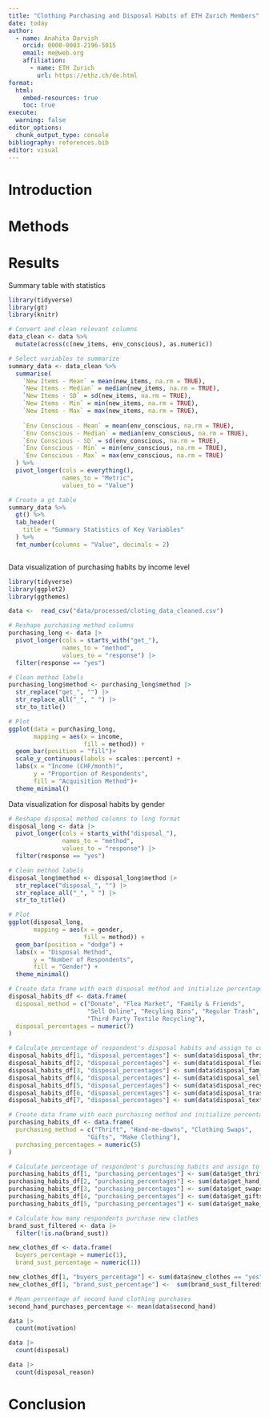 ```yaml
---
title: "Clothing Purchasing and Disposal Habits of ETH Zurich Members"
date: today
author:
  - name: Anahita Darvish
    orcid: 0000-0003-2196-5015
    email: me@web.org
    affiliation: 
      - name: ETH Zurich
        url: https://ethz.ch/de.html
format:
  html:
    embed-resources: true
    toc: true
execute:
  warning: false
editor_options: 
  chunk_output_type: console
bibliography: references.bib
editor: visual
---
```


# Introduction

# Methods

# Results

Summary table with statistics

```r
library(tidyverse)
library(gt)
library(knitr)

# Convert and clean relevant columns
data_clean <- data %>%
  mutate(across(c(new_items, env_conscious), as.numeric))

# Select variables to summarize
summary_data <- data_clean %>%
  summarise(
    `New Items - Mean` = mean(new_items, na.rm = TRUE),
    `New Items - Median` = median(new_items, na.rm = TRUE),
    `New Items - SD` = sd(new_items, na.rm = TRUE),
    `New Items - Min` = min(new_items, na.rm = TRUE),
    `New Items - Max` = max(new_items, na.rm = TRUE),
    
    `Env Conscious - Mean` = mean(env_conscious, na.rm = TRUE),
    `Env Conscious - Median` = median(env_conscious, na.rm = TRUE),
    `Env Conscious - SD` = sd(env_conscious, na.rm = TRUE),
    `Env Conscious - Min` = min(env_conscious, na.rm = TRUE),
    `Env Conscious - Max` = max(env_conscious, na.rm = TRUE)
  ) %>%
  pivot_longer(cols = everything(),
               names_to = "Metric", 
               values_to = "Value")

# Create a gt table
summary_data %>%
  gt() %>%
  tab_header(
    title = "Summary Statistics of Key Variables"
  ) %>%
  fmt_number(columns = "Value", decimals = 2)

```

```{}
```

Data visualization of purchasing habits by income level

```r
library(tidyverse)
library(ggplot2)
library(ggthemes)

data <-  read_csv("data/processed/cloting_data_cleaned.csv")

# Reshape purchasing method columns
purchasing_long <- data |> 
  pivot_longer(cols = starts_with("get_"),
               names_to = "method",
               values_to = "response") |> 
  filter(response == "yes")

# Clean method labels
purchasing_long$method <- purchasing_long$method |> 
  str_replace("get_", "") |> 
  str_replace_all("_", " ") |> 
  str_to_title()

# Plot
ggplot(data = purchasing_long, 
       mapping = aes(x = income,
                     fill = method)) +
  geom_bar(position = "fill")+
  scale_y_continuous(labels = scales::percent) +
  labs(x = "Income (CHF/month)",
       y = "Proportion of Respondents",
       fill = "Acquisition Method")+
  theme_minimal()

```

Data visualization for disposal habits by gender

```r
# Reshape disposal method columns to long format
disposal_long <- data |> 
  pivot_longer(cols = starts_with("disposal_"),
               names_to = "method",
               values_to = "response") |> 
  filter(response == "yes")

# Clean method labels
disposal_long$method <- disposal_long$method |> 
  str_replace("disposal_", "") |> 
  str_replace_all("_", " ") |> 
  str_to_title()

# Plot
ggplot(disposal_long,
       mapping = aes(x = gender,
                     fill = method)) +
  geom_bar(position = "dodge") +
  labs(x = "Disposal Method",
       y = "Number of Respondents",
       fill = "Gender") +
  theme_minimal() 
```

```r
# Create data frame with each disposal method and initialize percentage
disposal_habits_df <- data.frame(
  disposal_method = c("Donate", "Flea Market", "Family & Friends",
                      "Sell Online", "Recyling Bins", "Regular Trash", 
                      "Third Party Textile Recycling"),
  disposal_percentages = numeric(7)
)

# Calculate percentage of respondent's disposal habits and assign to correct place in data frame
disposal_habits_df[1, "disposal_percentages"] <- sum(data$disposal_thrift == "yes") / count(data) * 100
disposal_habits_df[2, "disposal_percentages"] <- sum(data$disposal_flea_market == "yes") / count(data) * 100
disposal_habits_df[3, "disposal_percentages"] <- sum(data$disposal_fam_friends == "yes") / count(data) * 100
disposal_habits_df[4, "disposal_percentages"] <- sum(data$disposal_sell_online == "yes") / count(data) * 100
disposal_habits_df[5, "disposal_percentages"] <- sum(data$disposal_recycling_bins == "yes") / count(data) * 100
disposal_habits_df[6, "disposal_percentages"] <- sum(data$disposal_trash == "yes") / count(data) * 100
disposal_habits_df[7, "disposal_percentages"] <- sum(data$disposal_textile_center == "yes") / count(data) * 100

```

```r
# Create data frame with each purchasing method and initialize percentage
purchasing_habits_df <- data.frame(
  purchasing_method = c("Thrift", "Hand-me-downs", "Clothing Swaps",
                      "Gifts", "Make Clothing"),
  purchasing_percentages = numeric(5)
)

# Calculate percentage of respondent's purchasing habits and assign to correct place in data frame
purchasing_habits_df[1, "purchasing_percentages"] <- sum(data$get_thrift == "yes") / count(data) * 100
purchasing_habits_df[2, "purchasing_percentages"] <- sum(data$get_hand_me_down == "yes") / count(data) * 100
purchasing_habits_df[3, "purchasing_percentages"] <- sum(data$get_swaps == "yes") / count(data) * 100
purchasing_habits_df[4, "purchasing_percentages"] <- sum(data$get_gifts == "yes") / count(data) * 100
purchasing_habits_df[5, "purchasing_percentages"] <- sum(data$get_make_clothes == "yes") / count(data) * 100
```

```r
# Calculate how many respondents purchase new clothes 
brand_sust_filtered <- data |> 
  filter(!is.na(brand_sust))

new_clothes_df <- data.frame(
  buyers_percentage = numeric(1),
  brand_sust_percentage = numeric(1))

new_clothes_df[1, "buyers_percentage"] <- sum(data$new_clothes == "yes") / count(data) * 100
new_clothes_df[1, "brand_sust_percentage"] <-  sum(brand_sust_filtered$brand_sust == "yes") / count(brand_sust_filtered) * 100
```

```r
# Mean percentage of second hand clothing purchases
second_hand_purchases_percentage <- mean(data$second_hand)

data |> 
  count(motivation)

data |> 
  count(disposal)

data |> 
  count(disposal_reason)
```

# Conclusion

```r

```

